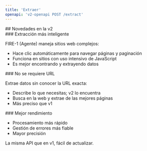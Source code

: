```yaml
---
title: 'Extraer'
openapi: 'v2-openapi POST /extract'
---
```


<div id="whats-new-in-v2">
  ## Novedades en la v2
</div>

<div id="smarter-extraction">
  ### Extracción más inteligente
</div>

FIRE-1 (Agente) maneja sitios web complejos:

- Hace clic automáticamente para navegar páginas y paginación
- Funciona en sitios con uso intensivo de JavaScript
- Es mejor encontrando y extrayendo datos

<div id="no-url-required">
  ### No se requiere URL
</div>

Extrae datos sin conocer la URL exacta:

- Describe lo que necesitas; v2 lo encuentra
- Busca en la web y extrae de las mejores páginas
- Más preciso que v1

<div id="better-performance">
  ### Mejor rendimiento
</div>

- Procesamiento más rápido
- Gestión de errores más fiable
- Mayor precisión

La misma API que en v1, fácil de actualizar.